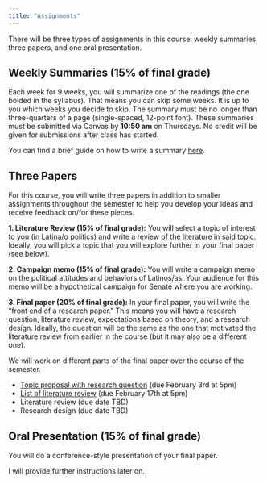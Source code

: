```yaml
---
title: "Assignments"
---
```


There will be three types of assignments in this course: weekly summaries, three papers, and one oral presentation.

## Weekly Summaries (15% of final grade)

Each week for 9 weeks, you will summarize one of the readings (the one bolded in the syllabus). That means you can skip some weeks. It is up to you which weeks you decide to skip. The summary must be no longer than three-quarters of a page (single-spaced, 12-point font). These summaries must be submitted via Canvas by **10:50 am** on Thursdays. No credit will be given for submissions after class has started.

You can find a brief guide on how to write a summary [here](../resource/summaries.html).


## Three Papers 

For this course, you will write three papers in addition to smaller assignments throughout the semester to help you develop your ideas and receive feedback on/for these pieces.

**1. Literature Review (15% of final grade):** You will select a topic of interest to you (in Latina/o politics) and write a review of the literature in said topic. Ideally, you will pick a topic that you will explore further in your final paper (see below).

**2. Campaign memo (15% of final grade):** You will write a campaign memo on the political attitudes and behaviors of Latinos/as. Your audience for this memo will be a hypothetical campaign for Senate where you are working.

**3. Final paper (20% of final grade):** In your final paper, you will write the "front end of a research paper." This means you will have a research question, literature review, expectations based on theory, and a research design. Ideally, the question will be the same as the one that motivated the literature review from earlier in the course (but it may also be a different one).


We will work on different parts of the final paper over the course of the semester.

- [Topic proposal with research question](/assignment/research-question.html) (due February 3rd at 5pm)
- [List of literature review](/assignment/literature-list.html) (due February 17th at 5pm)
- Literature review (due date TBD)
- Research design (due date TBD)


## Oral Presentation (15% of final grade)

You will do a conference-style presentation of your final paper.

I will provide further instructions later on.



